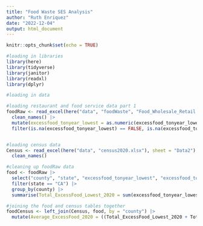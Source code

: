```yaml
---
title: "Food Waste SES Analysis"
author: "Ruth Enriquez"
date: "2022-12-04"
output: html_document
---
```


```r
knitr::opts_chunk$set(echo = TRUE)
```

```r
#loading in libraries
library(here)
library(tidyverse)
library(janitor)
library(readxl)
library(dplyr)
```

```r
#loading in data

#loading restaurant and food service data part 1
foodRaw <- read_excel(here("data", "foodWaste", "Food_Wholesale_Retail.xlsx"), sheet = "Data") |> 
  clean_names() |> 
  mutate(excessfood_tonyear_lowest = as.numeric(excessfood_tonyear_lowest), excessfood_tonyear_highest = as.numeric(excessfood_tonyear_highest)) |> 
  filter(is.na(excessfood_tonyear_lowest) == FALSE, is.na(excessfood_tonyear_highest) == FALSE, county != "NULL")


#loading census data
Census <- read_excel(here("data", "census2020.xlsx"), sheet = "Data2") |> 
  clean_names()
```

```r
#cleaning up foodRaw data
food <- foodRaw |> 
  select("county", "state", "excessfood_tonyear_lowest", "excessfood_tonyear_highest") |> 
  filter(state == "CA") |> 
  group_by(county) |> 
  summarise(Total_ExcessFood_Lowest_2020 = sum(excessfood_tonyear_lowest), Total_ExcessFood_Highest_2020 = sum(excessfood_tonyear_highest))
```

```r
#joining the food and census tables together
foodCensus <- left_join(Census, food, by = "county") |> 
  mutate(Average_ExcessFood_2020 = ((Total_ExcessFood_Lowest_2020 + Total_ExcessFood_Highest_2020)/2))
```


